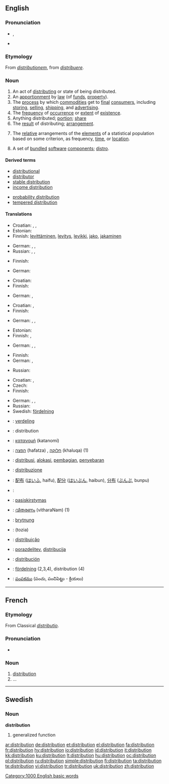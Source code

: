 {{wikipedia|dab=distribution}}
==English==

===Pronunciation===
* {{IPA|/ˌdɪstɹəˈbjuːʃən/}}, {{SAMPA|/%dIstr\@"bju:S@n/}}
* {{audio|en-us-distribution.ogg|Audio (US)}}

===Etymology===
From {{etyl|la}} ''[[distributionem]]'', from ''[[distribuere]]''.

===Noun===
{{en-noun}}

# An act of [[distribute|distributing]] or state of being distributed.
# An [[apportionment]] by [[law]] (of [[funds]], [[property]]).
# The [[process]] by which [[commodities]] get to [[final]] [[consumer]]s, including [[storing]], [[selling]], [[shipping]], and [[advertising]].
# The [[frequency]] of [[occurrence]] or [[extent]] of [[existence]].
# Anything distributed; [[portion]]; [[share]]
# The [[result]] of distributing; [[arrangement]].
# {{statistics}} The [[relative]] arrangements of the [[elements]] of a statistical population based on some criterion, as frequency, [[time]], or [[location]].
# {{computing}} A set of [[bundle]]d [[software]] [[component]]s; [[distro]].

====Derived terms====
{{rel-top|Derived terms}}
* [[distributional]]
* [[distributor]]
* [[stable distribution]]
* [[income distribution]]
<!-- TODO: A host of statistical probability distributions -->
{{rel-mid}}
* [[probability distribution]]
* [[tempered distribution]]
{{rel-bottom}}

====Translations====
{{trans-top|act of distribution or being distributed}}
* Croatian: {{t-|hr|raspodjela|f|alt=rȁspodjela}}, {{t-|hr|distribucija|f|alt=distribúcija}}, {{t|hr|razdioba|f|alt=ràzdioba}}
* Estonian: {{t|et|jaotus}}
* Finnish: [[levittäminen]], [[levitys]], [[levikki]], [[jako]], [[jakaminen]]
{{trans-mid}}
* German: {{t+|de|Distribution|f}}, {{t+|de|Verbreitung|f}}, {{t+|de|Austeilung|f}}
* Russian: {{t+|ru|распространение|n|tr=rasprostranénije|sc=Cyrl}}, {{t|ru|раздача|f|tr=razdáča|sc=Cyrl}}, {{t|ru|распределение|n|tr=raspr'ed'el'énije|sc=Cyrl}}
{{trans-bottom}}

{{trans-top|apportionment by law of funds, property}}
* Finnish: {{t+|fi|jako}}
{{trans-mid}}
* German: {{t+|de|Aufteilung|f}}
{{trans-bottom}}

{{trans-top|process by which commodities get to final consumers}}
* Croatian: {{t-|hr|distribucija|f|alt=distribúcija}}
* Finnish: {{t-|fi|jakelu}}
{{trans-mid}}
* German: {{t+|de|Distribution|f}}, {{t+|de|Absatz|m}}
{{trans-bottom}}

{{trans-top|frequency of occurrence or extent of existence}}
* Croatian: {{t-|hr|distribucija|f|alt=distribúcija}}, {{t-|hr|raspodjela|f|alt=rȁspodjela}}
* Finnish: {{t-|fi|jakauma}}
{{trans-mid}}
* German: {{t+|de|Distribution|f}}, {{t+|de|Verbreitung|f}}, {{t+|de|Aufteilung|f}}
{{trans-bottom}}

{{trans-top|anything distributed; portion; share}}
* Estonian: {{t|et|jaotis}}
* Finnish: {{t+|fi|osa}},  {{t+|fi|osuus}}
{{trans-mid}}
* German: {{t+|de|Streuung|f}}, {{t+|de|Verbreitung|f}}, {{t+|de|Aufteilung|f}}
{{trans-bottom}}

{{trans-top|the result of distributing; arrangement}}
* Finnish: {{t-|fi|jakauma}}
* German: {{t+|de|Distribution|f}}, {{t+|de|Aufteilung|f}}
{{trans-mid}}
* Russian: {{t+|ru|распространение|n|tr=rasprostranénije|sc=Cyrl}}
{{trans-bottom}}

{{trans-top|distribution in statistics}}
* Croatian: {{t-|hr|distribucija|f|alt=distribúcija}}, {{t-|hr|raspodjela|f|alt=rȁspodjela}}
* Czech: {{t-|cs|rozdělení|n}}
* Finnish: {{t-|fi|jakauma}}
{{trans-mid}}
* German: {{t+|de|Distribution|f}}, {{t+|de|Gliederung|f}}, {{t+|de|Aufteilung|f}}
* Russian: {{t|ru|распределение|n|tr=raspr'ed'el'énije|sc=Cyrl}}
* Swedish: [[fördelning]] {{c}}
{{trans-bottom}}

{{checktrans-top}}
* {{ttbc|Dutch}}: [[verdeling]] {{f}}
* {{ttbc|French}}: distribution {{f}}
* {{ttbc|Greek}}: [[κατανομή]] (katanomí) {{f}}
* {{ttbc|Hebrew}}: [[הפצה]] (hafatza) {{f}}, [[חלוקה]] (khaluqa) {{f}} (1)
* {{ttbc|Indonesian}}: [[distribusi]], [[alokasi]], [[bagi|pembagian]], [[sebar|penyebaran]]
* {{ttbc|Italian}}: [[distribuzione]] {{f}}
* {{ttbc|Japanese}}: [[配布]] ([[はいふ]], haifu), [[配分]] ([[はいぶん]], haibun), [[分布]] ([[ぶんぷ]], bunpu)
{{checktrans-mid}}
* {{ttbc|Kurdish}}: {{KUchar|[[به‌خش]]}}
* {{ttbc|Lithuanian}}: [[pasiskirstymas]] {{m}}
* {{ttbc|Malayalam}}: [[വിതരണം]] (vitharaNam) (1)
* {{ttbc|Old English}}: [[brytnung]] {{f}}
* {{ttbc|Persian}}: {{fa-Arab|[[توزیع]]}} (tozia)
* {{ttbc|Portuguese}}: [[distribuição]] {{f}}
* {{ttbc|Slovene}}: [[porazdelitev]], [[distribucija]]
* {{ttbc|Spanish}}: [[distribución]] {{f}}
* {{ttbc|Swedish}}: [[fördelning]] {{c}} (2,3,4), distribution {{c}} (4)
* {{ttbc|Telugu}}: [[పంపకము]] (పంచు, పంచిపెట్టు - క్రియలు)
{{checktrans-bottom}}

[[Category:1000 English basic words]]

----

==French==

===Etymology===
From Classical {{etyl|la}} ''[[distributio]]''.

===Pronunciation===
* {{audio|Fr-distribution.ogg|audio}}

===Noun===
{{fr-noun|f}}

# [[#Noun|distribution]]
# ...

----

==Swedish==

{{sv-noun-reg-er}}
===Noun===
'''distribution''' {{c}}

# {{mathematics|lang=sv}} generalized function

[[ar:distribution]]
[[de:distribution]]
[[et:distribution]]
[[el:distribution]]
[[fa:distribution]]
[[fr:distribution]]
[[hy:distribution]]
[[io:distribution]]
[[id:distribution]]
[[it:distribution]]
[[kk:distribution]]
[[ku:distribution]]
[[lt:distribution]]
[[hu:distribution]]
[[oc:distribution]]
[[pl:distribution]]
[[ru:distribution]]
[[simple:distribution]]
[[fi:distribution]]
[[ta:distribution]]
[[te:distribution]]
[[vi:distribution]]
[[tr:distribution]]
[[uk:distribution]]
[[zh:distribution]]